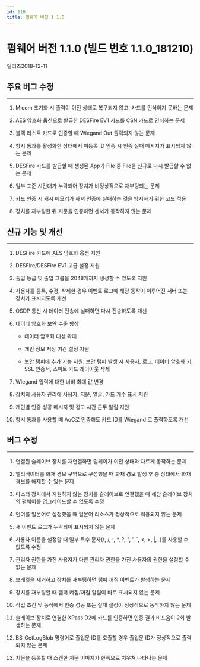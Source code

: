 ```yaml
---
id: 110
title: 펌웨어 버전 1.1.0
---
```


# 펌웨어 버전 1.1.0 (빌드 번호 1.1.0_181210)

릴리즈<Separator/>2018-12-11

## 주요 버그 수정

---

1. Micom 초기화 시 출력이 이전 상태로 복구되지 않고, 카드를 인식하지 못하는 문제

1. AES 암호화 옵션으로 발급한 DESFire EV1 카드를 CSN 카드로 인식하는 문제

1. 블랙 리스트 카드로 인증할 때 Wiegand Out 출력되지 않는 문제

1. 항시 통과를 활성화한 상태에서 미등록 ID 인증 시 인증 실패 메시지가 표시되지 않는 문제

1. DESFire 카드를 발급할 때 생성된 App과 File 중 File을 신규로 다시 발급할 수 없는 문제

1. 일부 표준 시간대가 누락되어 장치가 비정상적으로 재부팅되는 문제

1. 카드 인증 시 캐시 메모리가 깨져 인증에 실패하는 것을 방지하기 위한 코드 적용

1. 장치를 재부팅한 뒤 지문을 인증하면 센서가 동작하지 않는 문제

## 신규 기능 및 개선

---

1. DESFire 카드에 AES 암호화 옵션 지원

1. DESFire/DESFire EV1 고급 설정 지원

1. 출입 등급 및 출입 그룹을 2048개까지 생성할 수 있도록 지원

1. 사용자를 등록, 수정, 삭제한 경우 이벤트 로그에 해당 동작이 이루어진 서버 또는 장치가 표시되도록 개선

1. OSDP 통신 시 데이터 전송에 실패하면 다시 전송하도록 개선

1. 데이터 암호화 보안 수준 향상

    - 데이터 암호화 대상 확대

    - 개인 정보 저장 기간 설정 지원

    - 보안 탬퍼에 추가 기능 지원: 보안 탬퍼 발생 시 사용자, 로그, 데이터 암호화 키, SSL 인증서, 스마트 카드 레이아웃 삭제

1. Wiegand 입력에 대한 너비 최대 값 변경

1. 장치의 사용자 관리에 사용자, 지문, 얼굴, 카드 개수 표시 지원

1. 개인별 인증 성공 메시지 및 경고 시간 근무 알림 지원

1. 항시 통과를 사용할 때 AoC로 인증해도 카드 ID를 Wiegand 로 출력하도록 개선

## 버그 수정

---

<BugLists>

1. 연결된 슬레이브 장치를 재연결하면 릴레이가 이전 상태와 다르게 동작하는 문제

1. 엘리베이터를 화재 경보 구역으로 구성했을 때 화재 경보 발생 후 층 상태에서 화재 경보를 해제할 수 있는 문제

1. 마스터 장치에서 지원하지 않는 장치를 슬레이브로 연결했을 때 해당 슬레이브 장치의 펌웨어를 업그레이드할 수 없도록 수정

1. 언어를 일본어로 설정했을 때 일본어 리소스가 정상적으로 적용되지 않는 문제

1. 새 이벤트 로그가 누락되어 표시되지 않는 문제

1. 사용자 이름을 설정할 때 일부 특수 문자(\\, /, :, *, ?, ", ', `, \<, >, |, .)를 사용할 수 없도록 수정

1. 관리자 권한을 가진 사용자가 다른 관리자 권한을 가진 사용자의 권한을 설정할 수 없는 문제

1. 브래킷을 제거하고 장치를 재부팅하면 탬퍼 꺼짐 이벤트가 발생하는 문제

1. 장치를 재부팅할 때 탬퍼 켜짐/꺼짐 알림이 바로 표시되지 않는 문제

1. 작업 조건 및 동작에서 인증 성공 또는 실패 설정이 정상적으로 동작하지 않는 문제

1. 슬레이브 장치로 연결한 XPass D2에 카드를 인증하면 인증 결과 비프음이 2회 발생하는 문제

1. BS_GetLogBlob 명령어로 출입문 ID를 호출할 경우 출입문 ID가 정상적으로 출력되지 않는 문제

1. 지문을 등록할 때 스캔한 지문 이미지가 한쪽으로 치우쳐 나타나는 문제

</BugLists>
